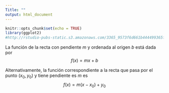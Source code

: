 ```yaml
---
Title: ""
output: html_document
---
```


```r
knitr::opts_chunk$set(echo = TRUE)
library(ggplot2)
#http://rstudio-pubs-static.s3.amazonaws.com/3365_9573f6d661b444499365fe1841ee65d3.html
```

La función de la recta con pendiente $m$ y  ordenada al origen $b$ está dada por 
$$f(x)=mx+b$$

Alternativamente,  la  función correspondiente a la recta que pasa por el punto $(x_0,y_0)$ y tiene pendiente es $m$ es
$$f(x)=m(x-x_0)+y_0$$
